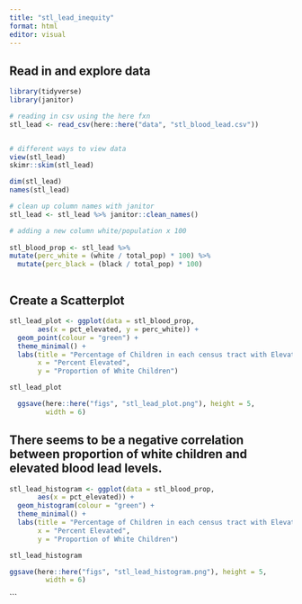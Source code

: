 ```yaml
---
title: "stl_lead_inequity"
format: html
editor: visual
---
```


## Read in and explore data

```r
library(tidyverse)
library(janitor)
```

```r

# reading in csv using the here fxn 
stl_lead <- read_csv(here::here("data", "stl_blood_lead.csv"))


# different ways to view data 
view(stl_lead)
skimr::skim(stl_lead)

dim(stl_lead)
names(stl_lead)

# clean up column names with janitor 
stl_lead <- stl_lead %>% janitor::clean_names()

```

```r

# adding a new column white/population x 100
         
stl_blood_prop <- stl_lead %>%
mutate(perc_white = (white / total_pop) * 100) %>%
  mutate(perc_black = (black / total_pop) * 100)



```

## Create a Scatterplot

```r

stl_lead_plot <- ggplot(data = stl_blood_prop,
       aes(x = pct_elevated, y = perc_white)) + 
  geom_point(colour = "green") + 
  theme_minimal() + 
  labs(title = "Percentage of Children in each census tract with Elevated Blood Lead Levels", 
       x = "Percent Elevated",
       y = "Proportion of White Children")

stl_lead_plot

  ggsave(here::here("figs", "stl_lead_plot.png"), height = 5,
         width = 6)
```
## There seems to be a negative correlation between proportion of white children and elevated blood lead levels.

```r
stl_lead_histogram <- ggplot(data = stl_blood_prop,
       aes(x = pct_elevated)) + 
  geom_histogram(colour = "green") + 
  theme_minimal() + 
  labs(title = "Percentage of Children in each census tract with Elevated Blood Lead Levels", 
       x = "Percent Elevated",
       y = "Proportion of White Children")

stl_lead_histogram

ggsave(here::here("figs", "stl_lead_histogram.png"), height = 5,
         width = 6)
```
```

